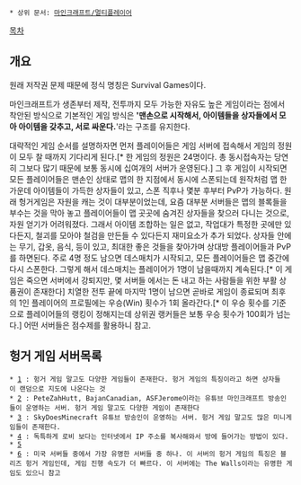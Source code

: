  * 상위 문서: [[마인크래프트/멀티플레이어]]

[[목차]]

== 개요 ==
원래 저작권 문제 때문에 정식 명칭은 Survival Games이다.

마인크래프트가 생존부터 제작, 전투까지 모두 가능한 자유도 높은 게임이라는 점에서 착안된 방식으로 기본적인 게임 방식은 ''''맨손으로 시작해서, 아이템들을 상자들에서 모아 아이템을 갖추고, 서로 싸운다.''''라는 구조를 유지한다.

대략적인 게임 순서를 설명하자면 먼저 플레이어들은 게임 서버에 접속해서 게임의 정원이 모두 찰 때까지 기다리게 된다.[* 한 게임의 정원은 24명이다. 총 동시접속자는 당연히 그보다 많기 때문에 보통 동시에 십여개의 서버가 운영된다.] 그 후 게임이 시작되면 모든 플레이어들은 맨손인 상태로 맵의 한 지점에서 동시에 스폰되는데 원작처럼 맵 한가운데 아이템들이 가득한 상자들이 있고, 스폰 직후나 몇분 후부터 PvP가 가능하다. 원래 헝거게임은 자원을 캐는 것이 대부분이었는데, 요즘 대부분 서버들은 맵의 블록들을 부수는 것을 막아 놓고 플레이어들이 맵 곳곳에 숨겨진 상자들을 찾으러 다니는 것으로, 자원 얻기가 어려워졌다. 그래서 아이템 조합하는 일은 없고, 작업대가 특정한 곳에만 있다든지, 철괴를 모아야 철검을 만든들 수 있다든지 재미요소가 추가 되었다. 상자들 안에는 무기, 갑옷, 음식, 등이 있고, 최대한 좋은 것들을 찾아가며 상대방 플레이어들과 PvP를 하면된다. 주로 4명 정도 남으면 데스매치가 시작되고, 모든 플레이어들은 맵 중간에 다시 스폰한다. 그렇게 해서 데스매치는 플레이어가 1명이 남을때까지 계속된다.[* 이 게임은 죽으면 서버에서 강퇴지만, 몇 서버들 에서는 돈 내고 하는 사람들을 위한 부활 상품권이 존재한다] 치열한 전투 끝에 마지막 1명이 남으면 곧바로 게임이 종료되며 최후의 1인 플레이어의 프로필에는 우승(Win) 횟수가 1회 올라간다.[* 이 우승 횟수를 기준으로 플레이어들의 랭킹이 정해지는데 상위권 랭커들은 보통 우승 횟수가 100회가 넘는다.] 어떤 서버들은 점수제를 활용하니 참고.

== 헝거 게임 서버목록 ==
 * [http://hivemc.com/] : 헝거 게임 말고도 다양한 게임들이 존재한다. 헝거 게임의 특징이라고 하면 상자들이 랜덤으로 지도에 나온다는 것
 * [http://thenexusmc.com/] : PeteZahHutt, BajanCanadian, ASFJerome이라는 유튜브 마인크래프트 방송인들이 운영하는 서버. 헝거 게임 말고도 다양한 게임이 존재한다
 * [http://www.thebudder.com/] : SkyDoesMinecraft 유튜브 방송인이 운영하는 서버. 헝거 게임 말고도 많은 미니게임들이 존재한다. 
 * [http://www.minecraftsurvivalgames.com/servers/] : 독특하게 로비 보다는 인터넷에서 IP 주소를 복사해와서 방에 들어가는 방법이 있다.
 * [http://www.mineplex.com/] 
 * [http://hypixel.net/] : 미국 서버들 중에서 가장 유명한 서버들 중 하나. 이 서버의 헝거 게임의 특징은 블리즈 헝거 게임인데, 게임 진행 속도가 더 빠르다. 이 서버에는 The Walls이라는 유명한 게임도 있으니 참고
